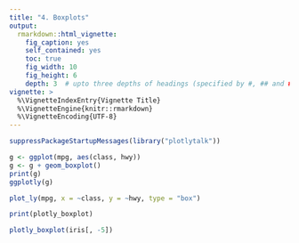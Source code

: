 ```yaml
---
title: "4. Boxplots"
output:
  rmarkdown::html_vignette:
    fig_caption: yes
    self_contained: yes
    toc: true
    fig_width: 10
    fig_height: 6
    depth: 3  # upto three depths of headings (specified by #, ## and ###)  
vignette: >
  %\VignetteIndexEntry{Vignette Title}
  %\VignetteEngine{knitr::rmarkdown}
  %\VignetteEncoding{UTF-8}
---
```


```r
suppressPackageStartupMessages(library("plotlytalk"))
```

```r
g <- ggplot(mpg, aes(class, hwy))
g <- g + geom_boxplot()
print(g)
ggplotly(g)
```

```r
plot_ly(mpg, x = ~class, y = ~hwy, type = "box")
```



```r
print(plotly_boxplot)
```

```r
plotly_boxplot(iris[, -5])
```


